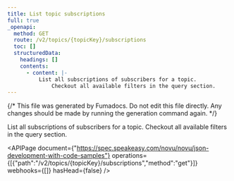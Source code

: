```yaml
---
title: List topic subscriptions
full: true
_openapi:
  method: GET
  route: /v2/topics/{topicKey}/subscriptions
  toc: []
  structuredData:
    headings: []
    contents:
      - content: |-
          List all subscriptions of subscribers for a topic.
              Checkout all available filters in the query section.
---
```


{/* This file was generated by Fumadocs. Do not edit this file directly. Any changes should be made by running the generation command again. */}

List all subscriptions of subscribers for a topic.
    Checkout all available filters in the query section.

<APIPage document={"https://spec.speakeasy.com/novu/novu/json-development-with-code-samples"} operations={[{"path":"/v2/topics/{topicKey}/subscriptions","method":"get"}]} webhooks={[]} hasHead={false} />